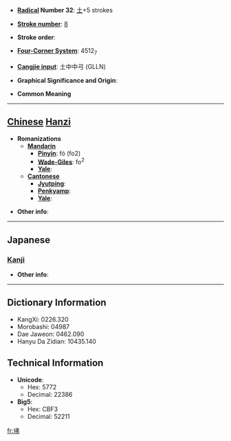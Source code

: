 * '''[[Wiktionary:Chinese radical index| Radical]] Number 32''': [[Wiktionary:Chinese radical index 土|土]]+5 strokes

* '''[[Wiktionary:Chinese total strokes index|Stroke number]]''': [[Wiktionary:Chinese total strokes index 8|8]]

* '''Stroke order''': 

* '''[[Wiktionary:Chinese four corner index|Four-Corner System]]''': 4512<sub>7</sub>

* '''[[Wiktionary:Chinese Cangjie index|Cangjie input]]''': 土中中弓 (GLLN)

* '''Graphical Significance and Origin''': 

* '''Common Meaning'''

----

== [[Chinese]] [[Hanzi]] ==

* '''Romanizations'''
** '''[[Mandarin]]'''
*** '''[[Pinyin]]''': fó (fo2)
*** '''[[Wade-Giles]]''': fo<sup>2</sup>
*** '''[[Yale]]''': 
** '''[[Cantonese]]'''
*** '''[[Jyutping]]''':
*** '''[[Penkyamp]]''': 
*** '''[[Yale]]''': 

* '''Other info''': 

----

==Japanese==
===[[Kanji]]===
{{kanji|on readings=[[ふつ]] (futsu), [[ぶち]] (buchi), [[へつ]] (hetsu), [[べち]] (bechi)|kun readings=}}

* '''Other info''':  

----

== Dictionary Information ==

* KangXi: 0226.320
* Morobashi: 04987
* Dae Jaweon: 0462.090
* Hanyu Da Zidian: 10435.140

== Technical Information ==

* '''Unicode''':
** Hex: 5772
** Decimal: 22386
* '''Big5''':
** Hex: CBF3
** Decimal: 52211

[[fr:坲]]